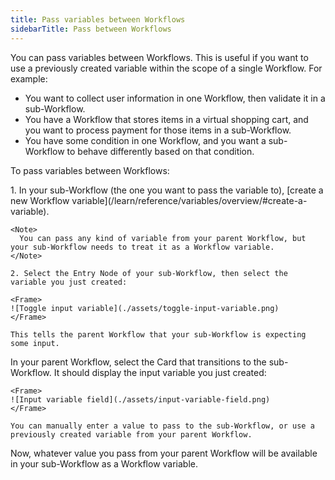```yaml
---
title: Pass variables between Workflows
sidebarTitle: Pass between Workflows
---
```


You can pass variables between Workflows. This is useful if you want to use a previously created variable within the scope of a single Workflow. For example:

- You want to collect user information in one Workflow, then validate it in a sub-Workflow.
- You have a Workflow that stores items in a virtual shopping cart, and you want to process payment for those items in a sub-Workflow.
- You have some condition in one Workflow, and you want a sub-Workflow to behave differently based on that condition.

To pass variables between Workflows:

<Steps titleSize="h2">
  <Step title="Setup your input variable">
    1. In your sub-Workflow (the one you want to pass the variable to), [create a new Workflow variable](/learn/reference/variables/overview/#create-a-variable).

    <Note>
      You can pass any kind of variable from your parent Workflow, but your sub-Workflow needs to treat it as a Workflow variable.
    </Note>

    2. Select the Entry Node of your sub-Workflow, then select the variable you just created:
    
    <Frame>
    ![Toggle input variable](./assets/toggle-input-variable.png)
    </Frame>

    This tells the parent Workflow that your sub-Workflow is expecting some input.
  </Step>
  <Step title="Pass the variable to the sub-Workflow">
    In your parent Workflow, select the Card that transitions to the sub-Workflow. It should display the input variable you just created:

    <Frame>
    ![Input variable field](./assets/input-variable-field.png)
    </Frame>

    You can manually enter a value to pass to the sub-Workflow, or use a previously created variable from your parent Workflow.
  </Step>
</Steps>

<Check>
Now, whatever value you pass from your parent Workflow will be available in your sub-Workflow as a Workflow variable.
</Check>